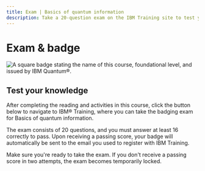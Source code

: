```yaml
---
title: Exam | Basics of quantum information
description: Take a 20-question exam on the IBM Training site to test your quantum information skills and receive a badge through Credly.
---
```


# Exam & badge

![A square badge stating the name of this course, foundational level, and issued by IBM Quantum&reg;.](/learning/images/courses/basics-of-quantum-information/exam/badge.svg)

## Test your knowledge

After completing the reading and activities in this course, click the button below to navigate to IBM&reg; Training, where you can take the badging exam for Basics of quantum information.

The exam consists of 20 questions, and you must answer at least 16 correctly to pass. Upon receiving a passing score, your badge will automatically be sent to the email you used to register with IBM Training.

Make sure you're ready to take the exam. If you don't receive a passing score in two attempts, the exam becomes temporarily locked.

<LaunchExamButton href="https://www.ibm.com/training/course/basics-of-quantum-information-badge-quiz-DL46101G" />